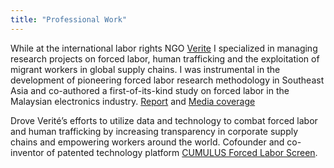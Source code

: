 ```yaml
---
title: "Professional Work"
---
```


While at the international labor rights NGO [Verite](http://verite.org) I specialized in managing research projects on forced labor, human trafficking and the exploitation of migrant workers in global supply chains. I was instrumental in the development of pioneering forced labor research methodology in Southeast Asia and co-authored a first-of-its-kind study on forced labor in the Malaysian electronics industry. [Report](https://verite.org/wp-content/uploads/2016/11/VeriteForcedLaborMalaysianElectronics2014.pdf) and [Media coverage](https://www.nytimes.com/2014/09/17/business/international/report-cites-forced-labor-in-malaysia.html)

Drove Verité’s efforts to utilize data and technology to combat forced labor and human trafficking by increasing transparency in corporate supply chains and empowering workers around the world. Cofounder and co-inventor of patented technology platform [CUMULUS Forced Labor Screen](https://verite.org/cumulus/).

